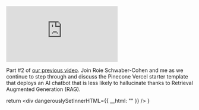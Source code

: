 

<iframe 
  class="youtube-video"
  src="https://www.youtube.com/embed/FrlG83du31Q" 
  title="YouTube video player" 
  frameborder="0" 
  allow="fullscreen;">
</iframe>

Part #2 of [our previous video](/videos/typescript-rag-twitch-part1). Join Roie Schwaber-Cohen and me as we continue to step through and discuss the Pinecone Vercel starter template that deploys an AI chatbot that is less likely to hallucinate thanks to Retrieval Augmented Generation (RAG). 



  return <div dangerouslySetInnerHTML={{ __html: "" }} />
}
